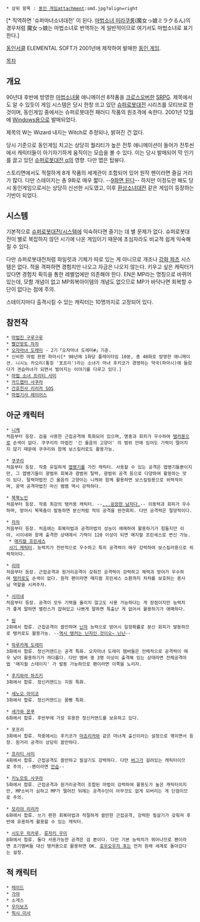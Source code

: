  * 상위 항목 : [[동인 게임]]attachment:smd.jpg?align=right
{{{+1 スーパー魔女っ娘大戦W}}}[* 직역하면 '슈퍼마녀소녀대전' 이 된다. [[유루유리|마법소녀 미라쿠룽]](魔女っ娘ミラクるん)의 경우처럼 魔女っ娘는 마법소녀로 번역하는 게 일반적이므로 여기서도 마법소녀로 표기한다.]

[[동인서클]] ELEMENTAL SOFT가 2001년에 제작하여 발매한 [[동인 게임]].

[[목차]]
== 개요 ==
90년대 후반에 방영한 [[마법소녀물]] 애니메이션 8작품을 [[크로스오버]]한 [[SRPG]]. 제목에서도 알 수 있듯이 게임 시스템은 당시 한창 뜨고 있던 [[슈퍼로봇대전]] 시리즈를 모티브로 한 것이며, 동인게임 중에서는 슈퍼로봇대전 패러디 작품의 원조격에 속한다. 2001년 12월에 [[Windows]]용으로 발매되었다.

제목의 W는 Wizard 내지는 Witch로 추정되나, 밝혀진 건 없다.

당시 기준으로 동인게임 치고는 상당히 퀄리티가 높은 전투 애니메이션이 들어가 전투씬에서 캐릭터들이 아기자기하게 움직이는 모습을 볼 수 있다. 이는 당시 발매되어 막 인기를 끌고 있던 [[슈퍼로봇대전 α]]의 영향. 다만 맵은 탑뷰다.

스토리면에서도 적절하게 8개 작품의 세계관이 조합되어 있어 원작 팬이라면 즐길 거리가 많다. 다만 스테이지는 총 9화로 매우 짧다. --[[부론트씨|9화면 된다]]-- 하지만 이정도만 해도 당시 동인게임으로서는 상당히 신선한 시도였고, 이후 [[환상소녀대전]] 같은 게임이 등장하는 기반이 되었다.

== 시스템 ==
기본적으로 [[슈퍼로봇대전/시스템]]에 익숙하다면 즐기는 데 별 문제가 없다. 슈퍼로봇대전이 별로 복잡하지 않던 시기에 나온 게임이기 때문에 초심자라도 비교적 쉽게 익숙해질 수 있다.

다만 슈퍼로봇대전처럼 파일럿과 기체가 따로 있는 게 아니므로 개조나 [[강화 파츠]] 시스템은 없다. 적을 격파하면 경험치만 나오고 자금은 나오지 않는다. 키우고 싶은 캐릭터가 있다면 경험치 획득을 통한 레벨업에만 의존해야 한다.
EN은 MP라는 명칭으로 바뀌어 있는데, 모함 개념이 없고 MP회복아이템의 개념도 없으므로 MP가 바닥나면 회복할 수단이 없다는 점에 주의.

스테이지마다 출격시킬 수 있는 캐릭터는 10명까지로 고정되어 있다.

== 참전작 ==

 * [[마법진 구루구루]]
 * [[빨간망토 차차]]
 * [[오자마녀 도레미]] - 2기「오자마녀 도레미#」기준.
 * 신비한 마법 판판 파마시[* 98년에 1화당 플레이타임 10분, 총 48화로 방영한 애니메이션. 니시노 카오리(통칭 '포프리')라는 소녀가 마녀 후키코가 경영하는 약국(파마시)에 들렀다가 견습마녀가 되면서 벌어지는 이야기를 다루고 있다.]
 * [[마법 소녀 프리티 사미]]
 * [[카드캡터 사쿠라]]
 * [[간호천사 리리카 SOS]]
 * [[마법기사 레이어스]]

== 아군 캐릭터 ==
 * [[니케(마법진 구루구루)|니케]]
 처음부터 등장. 검을 사용한 근접공격에 특화되어 있으며, 명중과 회피가 우수하여 [[탱커]]용으로 손색이 없다. 쿠쿠리의 마법진 '긴 울음의 고양이' 의 범위 안에 있어도 기력이 떨어지지 않기 때문에 쿠쿠리와 함께 보스킬러로도 활용가능.

 * [[쿠쿠리]]
 처음부터 등장. 작중 유일하게 [[맵병기]]를 가진 캐릭터. 사용할 수 있는 공격은 맵병기들뿐이지만, 그 맵병기들이 광범위 회복과 광범위 탈력, 광범위 공격 등으로 다양하여 활용하는 맛이 있다. 탈력마법진 긴 울음의 고양이는 니케와 함께 활용하면 보스킬링용으로 위력적이며, 광역 공격마법진 마신 벰벰 역시 강력하다.

 * [[북북노인]]
 처음부터 등장. 작중 최강의 탱커용 캐릭터. --[[후하 진|...굉장한 남자다.]]-- 이동력과 회피가 우수하며, 방어시 북북춤이 발동하면 분신처럼 적의 공격을 완전회피. 다만 공격력은 절망적이다.

 * [[차차]]
 처음부터 등장. 처음에는 회복마법과 공격마법의 성능이 애매하여 활용하기가 힘들지만 리야, 시이네와 함께 출격한 상태에서 기력이 120 이상이 되면 매지컬 프린세스로 변신 가능.
  * [[매지컬 프린세스]]
  [[사기 캐릭터]]. 능력치가 전반적으로 우수하고 특히 공격력이 매우 강력하여 보스킬러용으로 위력적이다.

 * [[리야]]
 처음부터 등장. 근접공격과 원거리공격이 갖춰진 공격력이 강력하고 체력과 방어가 우수하여 [[탱커]]로도 손색이 없다. 원작 팬이라면 매지컬 프린세스 소환까지 차차를 보호하는 용사님 역할을 시켜주자.

 * [[시이네]]
 처음부터 등장. 공격이 모두 기력을 올리지 않고도 사용 가능하다는 게 장점이지만 능력치가 좋게 말하면 밸런스가 잡혀있고 나쁘게 말하면 특출난 게 없어서 활용하기가 애매하다.

 * [[링]]
 2화에서 합류. 근접공격이 쓸만하며 [[닌자]] 능력으로 방어시 일정확률로 분신 회피가 발동하므로 탱커로도 활용가능. --[[더러운 닌자|역시 탱커는 닌자인 것이오~ 닌닌]]--

 * [[하루카제 도레미]]
 3화에서 합류. 정신커맨드는 공격 특화. 오자마녀 도레미 멤버들은 전체적으로 공격력이 매우 낮아 활용하기가 까다롭다. 다만 멤버 중 3명 이상이 출격해 있는 상태라면 전체공격마법 '매지컬 스테이지' 가 발동 가능하므로 팬이라면 이쪽을 노리자.

 * [[후지와라 하즈키]]
 3화에서 합류. 정신커맨드는 지원 특화.

 * [[세노오 아이코]]
 3화에서 합류. 정신커맨드는 몸빵 특화.

 * [[세가와 온푸]]
 6화에서 합류. 후반부에 가장 유용한 정신커맨드를 보유하고 있다.

 * 포프리
 3화에서 합류. 작중에서는 후키코가 [[마죠리카]]와 같은 마녀계 출신이라는 설정으로 엮이면서 등장. 원거리 공격이 상당히 쓸만하다.

 * [[프리티 사미]]
 4화에서 합류. 근접공격도 쓸만하고 필살기도 강력하다. 다만 [[버그]]가 걸려있는 캐릭터이므로 주의. --팬이라면 [[안습]]--

 * [[키노모토 사쿠라]]
 5화에서 합류. 근접공격과 원거리공격이 조합된 마법이 강력하여 활용도가 높은 캐릭터이지만, MP소비가 심하고 MP가 떨어진 뒤에는 공격수단이 아무것도 없게 되버리는 게 단점이므로 주의.

 * [[모리야 리리카]]
 6화에서 합류. 쓰기 편한 회복마법과 적절하게 쓸만한 근접공격, 강력한 필살기가 갖춰져 후반에 유용하게 활용할 수 있는 캐릭터.

 * [[시도우 히카루]], [[류자키 우미]]
 8화에서 합류. 둘다 사용가능한 공격은 검 뿐이다. 다만 기본 능력치가 뛰어나므로 팬이라면 초기멤버들 대신 탱커용으로 활용하면 OK. [[호우오우지 후]]는 먼저 원래 세계로 돌아갔다는 설정.

== 적 캐릭터 ==
 * [[레이드]]
 * [[가야/동음이의어|가야]]
 * 소게스
 * [[우미보즈]]
 * [[픽시 미사]]
